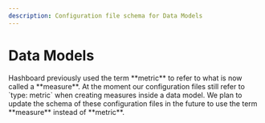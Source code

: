 ```yaml
---
description: Configuration file schema for Data Models
---
```



# Data Models

<Callout type="warning">
  Hashboard previously used the term **metric** to refer to what is now called a
  **measure**. At the moment our configuration files still refer to `type:
  metric` when creating measures inside a data model. We plan to update the
  schema of these configuration files in the future to use the term **measure**
  instead of **metric**.
</Callout>

<br />

<EmbedDocsFromHashboardApp path="publicResourceSpecs/Model" />

